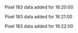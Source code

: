 Pixel 183 data added for 16:20:00

Pixel 183 data added for 16:21:00

Pixel 183 data added for 16:22:00

